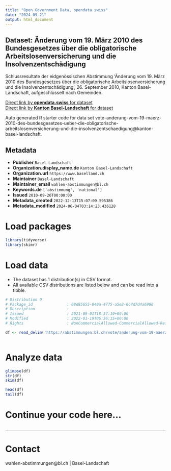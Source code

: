 ```yaml
---
title: "Open Government Data, opendata.swiss"
date: "2024-09-21"
output: html_document
---
```


## Dataset: Änderung vom 19. März 2010 des Bundesgesetzes über die obligatorische Arbeitslosenversicherung und die Insolvenzentschädigung

Schlussresultate der eidgenössischen Abstimmung 'Änderung vom 19. März 2010 des Bundesgesetzes über die obligatorische Arbeitslosenversicherung und die Insolvenzentschädigung', 26. September 2010, Kanton Basel-Landschaft, aufgeschlüsselt nach Gemeinden.

[Direct link by **opendata.swiss** for dataset](https://opendata.swiss/de/dataset/anderung-vom-19-marz-2010-des-bundesgesetzes-uber-die-obligatorische-arbeitslosenversicherung-u)<br>
[Direct link by **Kanton Basel-Landschaft** for dataset](https://abstimmungen.bl.ch/vote/anderung-vom-19-maerz-2010-des-bundesgesetzes-ueber-die-obligatorische-arbeitslosenversicherung-und-die-insolvenzentschaedigung/data)

Auto generated R starter code for data set vote-anderung-vom-19-maerz-2010-des-bundesgesetzes-ueber-die-obligatorische-arbeitslosenversicherung-und-die-insolvenzentschaedigung@kanton-basel-landschaft.

## Metadata

- **Publisher** `Basel-Landschaft`
- **Organization.display_name.de** `Kanton Basel-Landschaft`
- **Organization.url** `https://www.baselland.ch`
- **Maintainer** `Basel-Landschaft`
- **Maintainer_email** `wahlen-abstimmungen@bl.ch`
- **Keywords.de** `['abstimmung', 'national']`
- **Issued** `2010-09-26T00:00:00`
- **Metadata_created** `2022-12-13T15:07:09.595386`
- **Metadata_modified** `2024-06-04T03:14:23.436128`


# Load packages

```r

library(tidyverse)
library(skimr)

```

# Load data

-   The dataset has 1 distribution(s) in CSV format.
-   All available CSV distributions are listed below and can be read into a tibble.

```r

# Distribution 0
# Package_id               : 08d85655-040a-4775-a5e2-6c4d7d4a6900
# Description              : 
# Issued                   : 2021-09-01T18:37:10+00:00
# Modified                 : 2022-01-19T06:36:15+00:00
# Rights                   : NonCommercialAllowed-CommercialAllowed-ReferenceRequired

df <- read_delim('https://abstimmungen.bl.ch/vote/anderung-vom-19-maerz-2010-des-bundesgesetzes-ueber-die-obligatorische-arbeitslosenversicherung-und-die-insolvenzentschaedigung/data-csv')



```

# Analyze data

```r

glimpse(df)
str(df)
skim(df)

head(df)
tail(df)

```

# Continue your code here...

```r

```

------------------------------------------------------------------------

# Contact

wahlen-abstimmungen@bl.ch | Basel-Landschaft
